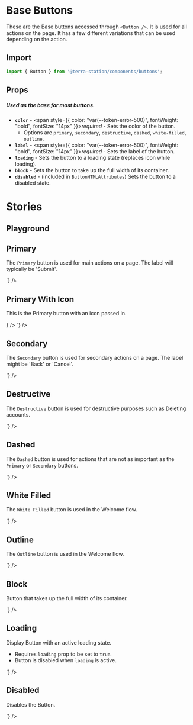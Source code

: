
<Meta title='Components/Buttons/Base' />

# Base Buttons

These are the Base buttons accessed through `<Button />`. It is used for all actions on the page. It has a few different variations that can be used depending on the action.

## Import

```jsx
import { Button } from '@terra-station/components/buttons';
```

## Props
##### Used as the base for most buttons.
* **`color`** - <span style={{ color: "var(--token-error-500)", fontWeight: "bold", fontSize: "14px" }}>*required*</span> - Sets the color of the button.
  * Options are `primary`, `secondary`, `destructive`, `dashed`, `white-filled`, `outline`.
* **`label`** - <span style={{ color: "var(--token-error-500)", fontWeight: "bold", fontSize: "14px" }}>*required*</span> - Sets the label of the button.
* **`loading`** - Sets the button to a loading state (replaces icon while loading).
* **`block`** - Sets the button to take up the full width of its container.
* **`disabled`** - (included in `ButtonHTMLAttributes`) Sets the button to a disabled state.

# Stories
## Playground
<div className='story_with_source_below'>
  <Canvas of={ButtonStories.Playground} />
  <Controls of={ButtonStories.Playground}/>
</div>

## Primary
The `Primary` button is used for main actions on a page. The label will typically be 'Submit'.
<div className='story_with_source_below'>
  <Canvas of={ButtonStories.Primary} />
  <Source code={`
    <Button color='primary' label='Primary' />
  `} />
</div>

## Primary With Icon
This is the Primary button with an icon passed in.
<div className='story_with_source_below'>
  <Canvas of={ButtonStories.PrimaryWithIcon} sourceState="none" />
  <Source code={`
    <Button
  color='primary'
  label='Primary'
  icon={<SmallCircleCheck fill='var(--token-light-white)' />}
/>
  `} />
</div>

## Secondary
The `Secondary` button is used for secondary actions on a page. The label might be 'Back' or 'Cancel'.
<div className='story_with_source_below'>
  <Canvas of={ButtonStories.Secondary} />
  <Source code={`
    <Button color='secondary' label='Secondary' />
  `} />
</div>

## Destructive
The `Destructive` button is used for destructive purposes such as Deleting accounts.
<div className='story_with_source_below'>
  <Canvas of={ButtonStories.Destructive} />
  <Source code={`
    <Button color='destructive' label='Button' />
  `} />
</div>

## Dashed
The `Dashed` button is used for actions that are not as important as the `Primary` or `Secondary` buttons.
<div className='story_with_source_below'>
  <Canvas of={ButtonStories.Dashed} />
  <Source code={`
    <Button color='dashed' label='Button' />
  `} />
</div>

## White Filled
The `White Filled` button is used in the Welcome flow.
<div className='story_with_source_below'>
  <Canvas of={ButtonStories.WhiteFilled} />
  <Source code={`
    <Button color='white-filled' label='Button' />
  `} />
</div>

## Outline
The `Outline` button is used in the Welcome flow.
<div className='story_with_source_below'>
  <Canvas of={ButtonStories.Outline} />
  <Source code={`
    <Button color='outline' label='Button' />
  `} />
</div>

## Block
Button that takes up the full width of its container.
<div className='story_with_source_below'>
  <Canvas of={ButtonStories.Block} />
  <Source code={`
    <Button block label='Block' />
  `} />
</div>

## Loading
Display Button with an active loading state.
* Requires `loading` prop to be set to `true`.
* Button is disabled when `loading` is active.
<div className='story_with_source_below'>
  <Canvas of={ButtonStories.Loading} />
  <Source code={`
    <Button loading={true} label='Loading' />
  `} />
</div>

## Disabled
Disables the Button.
<div className='story_with_source_below'>
  <Canvas of={ButtonStories.Disabled} />
  <Source code={`
    <Button disabled label='Disabled' />
  `} />
</div>
